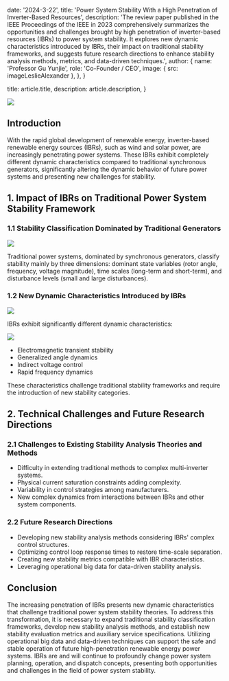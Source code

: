 
  date: '2024-3-22',
  title:
    'Power System Stability With a High Penetration of Inverter-Based Resources',
  description:
    'The review paper published in the IEEE Proceedings of the IEEE in 2023 comprehensively summarizes the opportunities and challenges brought by high penetration of inverter-based resources (IBRs) to power system stability. It explores new dynamic characteristics introduced by IBRs, their impact on traditional stability frameworks, and suggests future research directions to enhance stability analysis methods, metrics, and data-driven techniques.',
  author: {
    name: 'Professor Gu Yunjie',
    role: 'Co-Founder / CEO',
    image: { src: imageLeslieAlexander },
  },
}

  title: article.title,
  description: article.description,
}

![](./image1.png)

## Introduction

With the rapid global development of renewable energy, inverter-based renewable energy sources (IBRs), such as wind and solar power, are increasingly penetrating power systems. These IBRs exhibit completely different dynamic characteristics compared to traditional synchronous generators, significantly altering the dynamic behavior of future power systems and presenting new challenges for stability.

## 1. Impact of IBRs on Traditional Power System Stability Framework

### 1.1 Stability Classification Dominated by Traditional Generators

![](./image2.png)

Traditional power systems, dominated by synchronous generators, classify stability mainly by three dimensions: dominant state variables (rotor angle, frequency, voltage magnitude), time scales (long-term and short-term), and disturbance levels (small and large disturbances).

### 1.2 New Dynamic Characteristics Introduced by IBRs

![](./image3.png)

IBRs exhibit significantly different dynamic characteristics:

![](./image4.png)

- Electromagnetic transient stability
- Generalized angle dynamics
- Indirect voltage control
- Rapid frequency dynamics

These characteristics challenge traditional stability frameworks and require the introduction of new stability categories.

## 2. Technical Challenges and Future Research Directions

### 2.1 Challenges to Existing Stability Analysis Theories and Methods

- Difficulty in extending traditional methods to complex multi-inverter systems.
- Physical current saturation constraints adding complexity.
- Variability in control strategies among manufacturers.
- New complex dynamics from interactions between IBRs and other system components.

### 2.2 Future Research Directions

- Developing new stability analysis methods considering IBRs' complex control structures.
- Optimizing control loop response times to restore time-scale separation.
- Creating new stability metrics compatible with IBR characteristics.
- Leveraging operational big data for data-driven stability analysis.

## Conclusion

The increasing penetration of IBRs presents new dynamic characteristics that challenge traditional power system stability theories. To address this transformation, it is necessary to expand traditional stability classification frameworks, develop new stability analysis methods, and establish new stability evaluation metrics and auxiliary service specifications. Utilizing operational big data and data-driven techniques can support the safe and stable operation of future high-penetration renewable energy power systems. IBRs are and will continue to profoundly change power system planning, operation, and dispatch concepts, presenting both opportunities and challenges in the field of power system stability.
